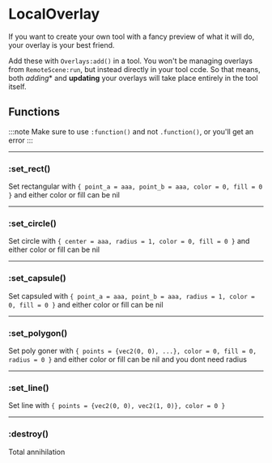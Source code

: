 # LocalOverlay

If you want to create your own tool with a fancy preview of what it will do, your overlay is your best friend.

Add these with `Overlays:add()` in a tool. You won't be managing overlays from `RemoteScene:run`, but instead directly in your tool ccde. So that means, both *adding** and **updating** your overlays will take place entirely in the tool itself.

## Functions

:::note
Make sure to use `:function()` and not `.function()`, or you'll get an error
:::

---

### \:set_rect()

Set rectangular with `{ point_a = aaa, point_b = aaa, color = 0, fill = 0 }` and either color or fill can be nil

---

### \:set_circle()

Set circle with `{ center = aaa, radius = 1, color = 0, fill = 0 }` and either color or fill can be nil

---

### \:set_capsule()

Set capsuled with `{ point_a = aaa, point_b = aaa, radius = 1, color = 0, fill = 0 }` and either color or fill can be nil

---

### \:set_polygon()

Set poly goner with `{ points = {vec2(0, 0), ...}, color = 0, fill = 0, radius = 0 }` and either color or fill can be nil and you dont need radius

---

### \:set_line()

Set line with `{ points = {vec2(0, 0), vec2(1, 0)}, color = 0 }`

---

### \:destroy()

Total annihilation

